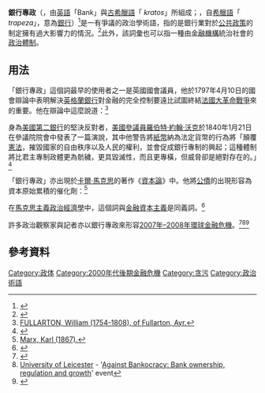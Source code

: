 '''銀行專政'''（{{Lang-en|Bankocracy}}，由[[英語|英語]]「Bank」與[[古希臘語|古希臘語]]「{{lang|el|κράτος}} ''kratos''」所組成；{{Lang|en|Trapezocracy}}，自[[希臘語|希臘語]]「{{lang|el|τράπεζα}} ''trapeza''」，意為[[銀行|銀行]]）<ref>{{Cite web|url=http://yanisvaroufakis.eu/2011/03/02/the-road-to-bankruptocracy-how-events-since-2009-have-led-to-a-new-mode-of-reproduction/|title=The Road to Bankruptocracy: How events since 2009 have led to a new mode of reproduction|accessdate=19 September 2012|author=[[Yanis_Varoufakis|Yanis Varoufakis]]|date=2 March  2011|work=|publisher=}}</ref>是一有爭議的政治學術語，指的是銀行業對於[[公共政策|公共政策]]的制定擁有過大影響力的情況。<ref>{{Cite news|url=http://www.guardian.co.uk/business/2011/dec/12/britain-ruled-by-banks|title=Britain is ruled by the banks, for the banks|date=12 December 2011|newspaper=The Guardian|accessdate=18 September 2012|author=Chakrabortty, Aditya}}</ref>此外，該詞彙也可以指一種由[[金融機構|金融機構]]統治社會的[[政治體制|政治體制]]。

== 用法 ==
「銀行專政」這個詞最早的使用者之一是英國國會議員{{Link-en|威廉·富勒頓|William Fullarton}}，他於1797年4月10日的國會辯論中表明解決[[英格蘭銀行|英格蘭銀行]]對金融的完全控制要遠比試圖終結[[法國大革命戰爭|法國大革命戰爭]]來的重要。他在辯論中這麼說道：<ref>[http://www.historyofparliamentonline.org/volume/1790-1820/member/fullarton-william-1754-1808 FULLARTON,  William (1754-1808), of Fullarton, Ayr.]</ref> {{quote|是銀行專制對社會的毀滅造成了威脅...並將傾覆任何關於戰爭、協商與和平的議題。}}

身為[[美国第二银行|美國第二銀行]]的堅決反對者，[[美國參議員|美國參議員]][[罗伯特·J·沃克|羅伯特·約翰·沃克]]於1840年1月21日在參議院院會中發表了一篇演說，其中他警告將[[紙幣|紙幣]]納為法定貨幣的行為將「顛覆[[美国宪法|憲法]]，摧毀國家的自由秩序以及人民的權利，並會促成銀行專制的興起；這種體制將比君主專制政體更為骯穢，更具毀滅性，而且更專橫，但威脅卻是絕對存在的。」<ref>{{Cite book|url=http://hdl.handle.net/2027/wu.89095783668|title=Speech of Mr. Walker, of Mississippi, on the bill to provide for the collection, safe-keeping and disbursement of the public moneys : Senate U.S. January 21, 1840.|authorlink=Robert J. Walker|publisher=|accessdate=September 18, 2012|year=1840|isbn=|location=|page=13||last1=Walker|first1=Robert J.}}</ref>

「銀行專政」亦出現於[[卡爾·馬克思|卡爾·馬克思]]的著作《[[資本論|資本論]]》中。他將[[公債|公債]]的出現形容為資本原始累積的催化劑：<ref>[http://www.marxists.org/archive/marx/works/1867-c1/ch31.htm Marx, Karl (1867).]</ref> {{quote|公共債務成了原始累積最有力的槓桿之一，國債促成了股份有限公司的興起，造成對所有人造成影響的手段的出現，匯兌業務亦隨之而起；總之，此後證券交易市場的賭博行為與現代的銀行專政體制將大行其道。}}

在[[馬克思主義政治經濟學|馬克思主義政治經濟學]]中，這個詞與[[金融資本主義|金融資本主義]]是同義詞。<ref>{{Cite book|url=http://books.google.fi/books?id=r7OiXFVasZEC&dq=bankokratie&source=gbs_navlinks_s&redir_esc=y|title=Dictionary of Philosophical Terms vol. II - English-German / Englisch-Deutsch|authorlink=|last2=Herdina|first2=Philip|publisher=Walter de Gruyter|accessdate=September 18, 2012|year=1997|isbn=3110979497|location=|page=345|last1=Waibl|first1=Elmar}}</ref>

許多政治觀察家與記者亦以銀行專政來形容[[2007年–2008年環球金融危機|2007年–2008年環球金融危機]]。<ref>{{Cite journal|title=Bankocracy|url=http://www.lrb.co.uk/v31/n21/john-lanchester/bankocracy|last2=|first2=|journal=[[London_Review_of_Books|London Review of Books]]|publisher=|accessdate=18 September 2012|issue=21|doi=|year=2009|volume=31|pages=35–36|last1=Lanchester|first1=John}}</ref><ref>[[萊斯特大學|University of Leicester]] - '[http://www2.le.ac.uk/ebulletin/events/2010-2019/2012/feb/npevent.2012-01-25.0792876682 Against Bankocracy: Bank ownership, regulation and growth]' event</ref><ref>{{Cite web|url=http://www.davidmcwilliams.ie/2011/01/12/citizens-must-fight-rise-of-european-bankocracy|title=Citizens must fight rise of European bankocracy|accessdate=19 September 2012|author=[[David_McWilliams_(economics_pundit)|David McWilliams]]|date=12 January  2011|work=|publisher=}}{{Dead link|date=2018年6月 |bot=InternetArchiveBot |fix-attempted=no }}</ref>

== 參考資料 ==
{{Reflist}}
[[Category:政体|Category:政体]]
[[Category:2000年代後期金融危機|Category:2000年代後期金融危機]]
[[Category:贪污|Category:贪污]]
[[Category:政治術語|Category:政治術語]]